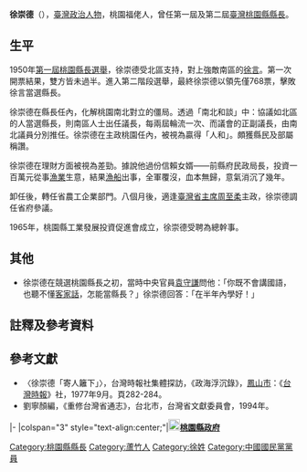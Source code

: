 {{Infobox_officeholder
| name = 徐崇德
| image name = 桃園忠烈祠桃園縣縣長徐崇德所題匾額.jpg
| width = 
| caption    = [[桃園忠烈祠|桃園忠烈祠]][[桃園縣縣長|桃園縣縣長]]徐崇德所題[[匾額|匾額]]（1951年）
| now = 中華民國（台灣）政治人物
| period = 
| order1 = [[File:Emblem_of_Taoyuan_City.svg|20px]][[桃園縣|桃園縣]]第2任[[桃園縣縣長|縣長]]
| term_start1 = 1951年5月1日
| term_end1   = 1957年6月2日
| vice_occupation1 = 縣長
| predecessor1 = [[徐言|徐言]]（官派）
| successor1 = [[張芳燮|張芳燮]]
| Sex = 男 
| nationality = {{JPN-EMP}}（1911年－1945年）<br>{{ROC}}（1945年－1985年）
| party = {{KMT}}
| Native place = {{TWN-JPN}}[[桃園廳|桃園廳]][[南崁區|南崁區]]（今{{ROC}}[[桃園市|桃園市]][[蘆竹區|蘆竹區]]）
| date of birth = {{birth_date|1911|5|10}}
| place of birth = {{TWN-JPN}}[[桃園廳|桃園廳]][[南崁區|南崁區]][[南崁內厝庄|南崁內厝庄]][[溪州_(桃園市)|溪州]]
| date of death = {{death_date_and_age|1985|8|16|1911|5|10|mf=y}}
| past = 
*溪州國語講習所講師<br><span style="color: blue;">(1936年－)</span>
*蘆竹庄補習學校教員
*蘆竹庄協議會議員
*蘆竹庄壯丁團團長
*蘆竹庄業佃會總代表
*新竹州方面委員
*全民日報桃園縣分社主任
*桃園縣記者公會理事
*福安煤礦公司董事
*[[File:Emblem_of_Taoyuan_City.svg|20px]]桃園縣第1屆縣長<br><span style="color: blue;">(1951年5月1日－1954年6月2日)</span>
*湖口水利整理委員會副主任委員<br><span style="color: blue;">(1952年5月－)</span>
*[[File:Emblem_of_Taoyuan_City.svg|20px]]桃園縣第2屆縣長<br><span style="color: blue;">(1954年6月2日－1957年6月2日)</span>
*工業策進會總幹事
}}

'''徐崇德'''（{{bd|1911年|5月10日|1985年|8月16日|catIdx=X徐}}），[[臺灣|臺灣]][[政治人物|政治人物]]，桃園福佬人，曾任第一屆及第二屆[[臺灣|臺灣]][[桃園縣縣長|桃園縣縣長]]。

== 生平 ==
1950年[[1950年－1951年中華民國縣市長選舉#桃園縣|第一屆桃園縣長選舉]]，徐崇德受北區支持，對上強敵南區的[[徐言|徐言]]。第一次開票結果，雙方皆未過半。進入第二階段選舉，最終徐崇德以領先僅768票，擊敗徐言當選縣長。

徐崇德在縣長任內，化解桃園南北對立的僵局。透過「南北和談」中：協議如北區的人當選縣長，則南區人士出任議長，每兩屆輪流一次、而議會的正副議長，由南北議員分別推任。徐崇德在主政桃園任內，被視為贏得「人和」。頗獲縣民及部屬稱讚。{{r|政|page=283}}

徐崇德在理財方面被視為差勁。據說他過份信賴女婿——前縣府民政局長，投資一百萬元從事[[漁業|漁業]]生意，結果[[漁船|漁船]]出事，全軍覆沒，血本無歸，意氣消沉了幾年。{{r|政|page=283}}

卸任後，轉任省農工企業部門。八個月後，適逢[[臺灣省主席|臺灣省主席]][[周至柔|周至柔]]主政，徐崇德調任省府參議。

1965年，桃園縣工業發展投資促進會成立，徐崇德受聘為總幹事。{{r|政|page=284}}

== 其他 ==
* 徐崇德在競選桃園縣長之初，當時中央官員[[袁守謙|袁守謙]]問他：「你既不會講國語，也聽不懂[[客家話|客家話]]，怎能當縣長？」徐崇德回答：「在半年內學好！」{{r|政|page=283}}

== 註釋及參考資料 ==
{{Reflist|2|refs=
<ref name="政">{{cite book |title=《政海浮沉錄》|author= |publisher= [[台灣時報|台灣時報]]社|isbn= |date=1977年9月}}</ref>
}}

==參考文獻==
*〈徐崇德「寄人籬下」〉，台灣時報社集體探訪，《政海浮沉錄》，[[鳳山市|鳳山市]]：《[[台灣時報|台灣時報]]》社，1977年9月。頁282-284。
* 劉寧顏編，《重修台灣省通志》，台北市，台灣省文獻委員會，1994年。

{{start box}}
{{s-gov|roc}}
|-
|colspan="3" style="text-align:center;"|'''[[File:Emblem_of_Taoyuan_City.svg|20px]][[桃園市政府|桃園縣政府]]'''
{{s-before|[[徐言|徐言]]<br>（官派）}}
{{s-title|[[桃園縣縣長|桃園縣縣長]] <br><small>第一、二屆<br>1951年5月1日－1957年6月2日</small>}}
{{s-after|[[張芳燮|張芳燮]]}}
{{end box}}

{{桃園縣縣長}}
{{DEFAULTSORT:Syu徐崇德}}
[[Category:桃園縣縣長|Category:桃園縣縣長]]
[[Category:蘆竹人|Category:蘆竹人]]
[[Category:徐姓|Category:徐姓]]
[[Category:中國國民黨黨員|Category:中國國民黨黨員]]